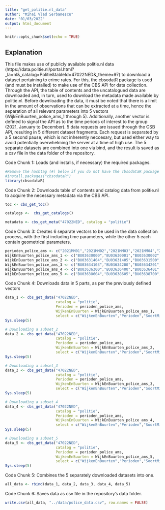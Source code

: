 ```yaml
---
title: "get_politie.nl_data"
author: "Mihai Vlad Serbanescu"
date: "01/03/2022"
output: html_document
---
```


```r
knitr::opts_chunk$set(echo = TRUE)
```

## Explanation

This file makes use of publicly available politie.nl data (https://data.politie.nl/portal.html?_la=nl&_catalog=Politie&tableId=47022NED&_theme=97) to download a dataset pertaining to crime rates. For this, the cbsodatR package is used (and must be installed) to make use of the CBS API for data collection. Through the API, the table of contents and the uncatalogued data are downloaded and, in turn, used to download the metadata made available by politie.nl. Before downloading the data, it must be noted that there is a limit in the amount of observations that can be extracted at a time, hence the separation of all relevant parameters into 5 vectors (WijkEnBuurten_police_ams_1 through 5). Additionally, another vector is defined to signal the API as to the time periods of interest to the group (2021, January to December). 5 data requests are issued through the CSB API, resulting in 5 different dataset fragments. Each request is separated by a 5 second pause, which is not inherently neccesary, but used either way to avoid potentially overwhelming the server at a time of high use. The 5 separate datasets are combined into one via bind, and the result is saved as a csv file in the data folder of the repository. 

Code Chunk 1: Loads (and installs, if necessary) the required packages.
```r
#Remove the hashtag (#) below if you do not have the cbsodataR package installed, as this code requires it
#install.packages("cbsodataR")
library(cbsodataR)
```

Code Chunk 2: Downloads table of contents and catalog data from politie.nl to acquire the necessary metadata via the CBS API.
```r
toc <- cbs_get_toc()

catalogs <-  cbs_get_catalogs()

metadata <- cbs_get_meta("47022NED", catalog = "politie")
```

Code Chunk 3: Creates 6 separate vectors to be used in the data collection process, with the first including time parameters, while the other 5 each contain geometrical parameters.
```r
perioden_police_ams <- c("2021MM01","2021MM02","2021MM03","2021MM04","2021MM05","2021MM06","2021MM07","2021MM08","2021MM09","2021MM10","2021MM11","2021MM12")
WijkEnBuurten_police_ams_1 <- c("BU03630000","BU03630001","BU03630002","BU03630003","BU03630004","BU03630100","BU03630101","BU03630102","BU03630103","BU03630104","BU03630105","BU03630106","BU03630107","BU03630200","BU03630201","BU03630202","BU03630203","BU03630300","BU03630301","BU03630302","BU03630303","BU03630304","BU03630305","BU03630306","BU03630400","BU03630401","BU03630402","BU03630403","BU03630404","BU03630405","BU03630406","BU03630407","BU03630408","BU03630500","BU03630501","BU03630502","BU03630503","BU03630505","BU03630506","BU03630600","BU03630602","BU03630603","BU03630604","BU03630605","BU03630606","BU03630607","BU03630608","BU03630609","BU03630610","BU03630611","BU03630700","BU03630701","BU03630702","BU03630703","BU03630704","BU03630705","BU03630706","BU03630707","BU03630800","BU03630801","BU03630803","BU03630804","BU03630900","BU03630901","BU03630902","BU03630903","BU03630904","BU03630905","BU03630907","BU03630908","BU03631000","BU03631001","BU03631002","BU03631003","BU03631004","BU03631005","BU03631006","BU03631007","BU03631100","BU03631102","BU03631103","BU03631104","BU03631105","BU03631107","BU03631109","BU03631200","BU03631201","BU03631300","BU03631301","BU03631302","BU03631303","BU03631304","BU03631305","BU03631306","BU03631307","BU03631400","BU03631401","BU03631402","BU03631403")
WijkEnBuurten_police_ams_2 <- c("BU03631404","BU03631405","BU03631500","BU03631501","BU03631502","BU03631503","BU03631600","BU03631601","BU03631602","BU03631700","BU03631800","BU03631801","BU03631900","BU03631901","BU03631902","BU03632000","BU03632001","BU03632002","BU03632100","BU03632101","BU03632200","BU03632201","BU03632300","BU03632301","BU03632302","BU03632303","BU03632304","BU03632400","BU03632401","BU03632402","BU03632403","BU03632404","BU03632500","BU03632501","BU03632502","BU03632503","BU03632600","BU03632601","BU03632602","BU03632700","BU03632701","BU03632702","BU03632800","BU03632801","BU03632802","BU03632803","BU03632900","BU03632901","BU03632902","BU03633000","BU03633001","BU03633100","BU03633101","BU03633102","BU03633200","BU03633201","BU03633202","BU03633203","BU03633300","BU03633301","BU03633302","BU03633303","BU03633304","BU03633305","BU03633306","BU03633307","BU03633308","BU03633309","BU03633310","BU03633400","BU03633402","BU03633403","BU03633404","BU03633405","BU03633406","BU03633500","BU03633501","BU03633502","BU03633504","BU03633505","BU03633600","BU03633601","BU03633700","BU03633702","BU03633703","BU03633704","BU03633705","BU03633706","BU03633802","BU03633803","BU03633900","BU03633901","BU03633902","BU03633903","BU03634000","BU03634001","BU03634002","BU03634100","BU03634101","BU03634102")
WijkEnBuurten_police_ams_3 <- c("BU03634103","BU03634200","BU03634201","BU03634202","BU03634203","BU03634300","BU03634301","BU03634400","BU03634401","BU03634402","BU03634403","BU03634404","BU03634405","BU03634500","BU03634501","BU03634600","BU03634601","BU03634602","BU03634603","BU03634700","BU03634701","BU03634702","BU03634703","BU03634704","BU03634705","BU03634706","BU03634707","BU03634708","BU03634709","BU03634800","BU03634801","BU03634802","BU03634803","BU03634804","BU03634805","BU03634900","BU03634901","BU03634902","BU03634903","BU03634904","BU03634905","BU03635000","BU03635001","BU03635003","BU03635005","BU03635006","BU03635100","BU03635101","BU03635102","BU03635200","BU03635201","BU03635202","BU03635203","BU03635206","BU03635207","BU03635300","BU03635301","BU03635400","BU03635401","BU03635402","BU03635403","BU03635404","BU03635501","BU03635502","BU03635503","BU03635504","BU03635505","BU03635506","BU03635507","BU03635508","BU03635600","BU03635601","BU03635602","BU03635603","BU03635604","BU03635605","BU03635606","BU03635607","BU03635608","BU03635700","BU03635701","BU03635702","BU03635801","BU03635804","BU03635805","BU03635806","BU03635807","BU03635808","BU03635809","BU03635900","BU03635901","BU03636000","BU03636001","BU03636002","BU03636100","BU03636101","BU03636102","BU03636103","BU03636200","BU03636201")
WijkEnBuurten_police_ams_4 <- c("BU03636300","BU03636400","BU03636401","BU03636402","BU03636403","BU03636404","BU03636500","BU03636501","BU03636502","BU03636503","BU03636601","BU03636602","BU03636603","BU03636604","BU03636605","BU03636606","BU03636700","BU03636701","BU03636800","BU03636801","BU03636802","BU03636803","BU03636804","BU03636805","BU03636900","BU03636902","BU03636909","BU03636910","BU03636911","BU03636912","BU03637000","BU03637001","BU03637002","BU03637003","BU03637004","BU03637005","BU03637102","BU03637104","BU03637105","BU03637106","BU03637107","BU03637200","BU03637201","BU03637202","BU03637300","BU03637301","BU03637302","BU03637303","BU03637304","BU03637305","BU03637306","BU03637307","BU03637308","BU03637309","BU03637400","BU03637401","BU03637402","BU03637500","BU03637501","BU03637502","BU03637503","BU03637600","BU03637601","BU03637700","BU03637701","BU03637702","BU03637703","BU03637704","BU03637705","BU03637800","BU03637801","BU03637802","BU03637803","BU03637804","BU03637900","BU03637901","BU03638000","BU03638001","BU03638002","BU03638100","BU03638101","BU03638102","BU03638103","BU03638104","BU03638200","BU03638201","BU03638202","BU03638203","BU03638300","BU03638301","BU03638400","BU03638401","BU03638402","BU03638500","BU03638501","BU03638502","BU03638600","BU03638601","BU03638602","BU03638603")
WijkEnBuurten_police_ams_5 <- c("BU03638604","BU03638605","BU03638700","BU03638701","BU03638702","BU03638703","BU03638704","BU03638705","BU03638800","BU03638801","BU03638802","BU03638803","BU03638804","BU03638805","BU03638806","BU03638807","BU03638808","BU03638809","BU03638900","BU03638901","BU03638902","BU03638903","BU03639000","BU03639002","BU03639003","BU03639004","BU03639008","BU03639009","BU03639100","BU03639101","BU03639102","BU03639103","BU03639200","BU03639201","BU03639202","BU03639203","BU03639204","BU03639205","BU03639206","BU03639500","BU03639501","BU03639502","BU03639600","BU03639601","BU03639602","BU03639603","BU03639604","BU03639605","BU03639606","BU03639700","BU03639701","BU03639702","BU03639703","BU03639800","BU03639801")
```

Code Chunk 4: Downloads data in 5 parts, as per the previously defined vectors
```r
data_1 <- cbs_get_data("47022NED", 
                       catalog = "politie",
                       Perioden = perioden_police_ams,
                       WijkenEnBuurten = WijkEnBuurten_police_ams_1,
                       select = c("WijkenEnBuurten","Perioden","SoortMisdrijf","GeregistreerdeMisdrijven_1"))
Sys.sleep(5)

# Downloading a subset_2
data_2 <- cbs_get_data("47022NED", 
                       catalog = "politie",
                       Perioden = perioden_police_ams,
                       WijkenEnBuurten = WijkEnBuurten_police_ams_2,
                       select = c("WijkenEnBuurten","Perioden","SoortMisdrijf","GeregistreerdeMisdrijven_1"))
Sys.sleep(5)

# Downloading a subset_3
data_3 <- cbs_get_data("47022NED", 
                       catalog = "politie",
                       Perioden = perioden_police_ams,
                       WijkenEnBuurten = WijkEnBuurten_police_ams_3,
                       select = c("WijkenEnBuurten","Perioden","SoortMisdrijf","GeregistreerdeMisdrijven_1"))
Sys.sleep(5)

# Downloading a subset_4
data_4 <- cbs_get_data("47022NED", 
                       catalog = "politie",
                       Perioden = perioden_police_ams,
                       WijkenEnBuurten = WijkEnBuurten_police_ams_4,
                       select = c("WijkenEnBuurten","Perioden","SoortMisdrijf","GeregistreerdeMisdrijven_1"))
Sys.sleep(5)

# Downloading a subset_5
data_5 <- cbs_get_data("47022NED", 
                       catalog = "politie",
                       Perioden = perioden_police_ams,
                       WijkenEnBuurten = WijkEnBuurten_police_ams_5,
                       select = c("WijkenEnBuurten","Perioden","SoortMisdrijf","GeregistreerdeMisdrijven_1"))
Sys.sleep(5)
```

Code Chunk 5: Combines the 5 separately downloaded datasets into one.
```r
all_data <- rbind(data_1, data_2, data_3, data_4, data_5)
```

Code Chunk 6: Saves data as csv file in the repository's data folder.
```r
write.csv(all_data, "../data/police_data.csv", row.names = FALSE)
```

